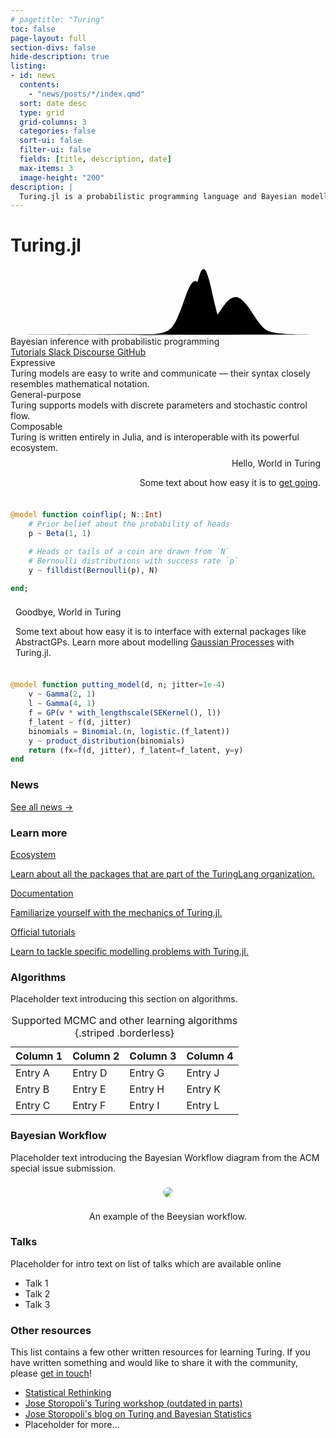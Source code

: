 ```yaml
---
# pagetitle: "Turing"
toc: false
page-layout: full
section-divs: false
hide-description: true
listing:
- id: news
  contents:
    - "news/posts/*/index.qmd"
  sort: date desc
  type: grid
  grid-columns: 3
  categories: false
  sort-ui: false
  filter-ui: false
  fields: [title, description, date]
  max-items: 3
  image-height: "200"
description: |
  Turing.jl is a probabilistic programming language and Bayesian modelling framework for the Julia programming language.
---
```


```{=html}
<div class="line-graph">
  <div class="upperContent">
    <h1 class="responsive-heading">Turing.jl</h1>
  </div>
  <div class="Animation">
    <svg viewBox="0 0 2300 498" xmlns="http://www.w3.org/2000/svg">
      <path class="line line1"
        d="M0 487 C1155.53 487 1320.502 502.995 1391.761 461.5C1453.584 425.5 1467.657 399 1509.375 344.5C1551.093 290 1586.276 213 1645.586 213C1704.895 213 1776.77 350.5 1806.425 389C1875.39 478.535 1871.263 486.5 2300 487"/>
      <path class="line line2"
        d="M0 486.5 C223.96 486.5 883.72 484.016 977.94 484.016C1163.36 484.016 1183.85 461.682 1249.81 287.031C1283.73 197.222 1311.724 96 1349.948 96C1388.171 96 1418.291 219.36 1447.552 292.5C1536.356 514.469 1548.077 486 1734.55 486C1921.023 486 2087.346 485.5 2300 485.5"/>
      <path class="line line3"
        d="M0 487 C108.32 487 672.77 486.499 783.26 486.499C893.75 486.499 943.04 486.499 1051.36 486.499C1135.3 486.499 1218.74 489.327 1241.95 469.982C1293.57 426.95 1311.015 327.407 1328.845 262.111C1356 162.661 1377.725 8 1409.818 8C1441.911 8 1472.715 193.386 1490.888 262.111C1509.06 330.837 1526.835 423.687 1568.803 460.973C1600.671 489.286 1631.508 486.499 1722.851 486.499C1816.509 486.499 1890.44 486.499 1991.446 486.499C2092.453 486.499 2198.993 486.499 2300 486.499"/>
    </svg>
  </div>
</div>
<span class="display-6 d-block text-center py-5 display-md-5 display-lg-4">
    Bayesian inference with probabilistic programming
</span>
<div class="d-flex flex-column align-items-center gap-0 pb-5">
  <div class="d-flex flex-row flex-wrap panel-wrapper gap-2">
    <a href="https://turinglang.org/docs/tutorials/docs-00-getting-started/" class="button--fill btn">
      Tutorials
    </a>
    <a href="https://julialang.slack.com/archives/CCYDC34A0" class="button btn">
      Slack
    </a>
    <a href="https://discourse.julialang.org/c/domain/probprog/48" class="button btn">
      Discourse
    </a>
    <a href="https://github.com/TuringLang" class="button btn">
      GitHub
    </a>
  </div>
</div>
```

```{=html}
<div class="d-flex flex-row flex-wrap panel-wrapper gap-4 section-end-space">
  <div class="panel">
    <div class="panel-title pb-1">
      Expressive
    </div>
    Turing models are easy to write and communicate — their syntax closely resembles mathematical notation. 
  </div>
  <div class="panel">
    <div class="panel-title pb-1">
      General-purpose
    </div>
    Turing supports models with discrete parameters and stochastic control flow. 
  </div>
  <div class="panel">
    <div class="panel-title pb-1">
      Composable
    </div>
    Turing is written entirely in Julia, and is interoperable with its powerful ecosystem.
  </div>
</div>
```

<div class="d-flex flex-row flex-wrap panel-wrapper gap-3 pb-2">
<div class="example-text" style="text-align:right;padding:0.5rem;">
  <div class="fs-4 fw-bold pb-1">
  Hello, World in Turing
  </div>
  Some text about how easy it is to [get going](https://turinglang.org/docs/tutorials/00-introduction/).
</div>
<div class="example-code">
```julia
@model function coinflip(; N::Int)
    # Prior belief about the probability of heads
    p ~ Beta(1, 1)

    # Heads or tails of a coin are drawn from `N`
    # Bernoulli distributions with success rate `p`
    y ~ filldist(Bernoulli(p), N)

end;
```
</div>
</div>
<div class="d-flex flex-row-reverse flex-wrap panel-wrapper gap-3 pt-2 section-end-space">
<div class="example-text" style="padding:0.5rem;">
  <div class="fs-4 fw-bold pb-1">
  Goodbye, World in Turing
  </div>
  Some text about how easy it is to interface with external packages like AbstractGPs. Learn more about modelling [Gaussian Processes](https://turinglang.org/docs/tutorials/15-gaussian-processes/) with Turing.jl.
</div>
<div class="example-code">
```julia
@model function putting_model(d, n; jitter=1e-4)
    v ~ Gamma(2, 1)
    l ~ Gamma(4, 1)
    f = GP(v * with_lengthscale(SEKernel(), l))
    f_latent ~ f(d, jitter)
    binomials = Binomial.(n, logistic.(f_latent))
    y ~ product_distribution(binomials)
    return (fx=f(d, jitter), f_latent=f_latent, y=y)
end
```
</div>
</div>

```{=html}
<h3 class="pb-3">
  News
</h3>
```
::: {#news}

:::

[See all news &rarr;](news/)

```{=html}
<h3 class="pb-3 section-start-space">
  Learn more
</h3>
<div class="list grid quarto-listing-cols-3">
  <a class="pseudolisting" href="/library">
    <div class="card-title h5">
      Ecosystem
    </div>
    <p class="quarto-grid-item">
      Learn about all the packages that are part of the TuringLang organization.
    </p>
  </a>
  <a class="pseudolisting" href="https://turinglang.org/docs/tutorials/docs-00-getting-started/">
    <div class="card-title h5">
      Documentation
    </div>
    <p class="quarto-grid-item">
      Familiarize yourself with the mechanics of Turing.jl.
    </p>
  </a>
  <a class="pseudolisting" href="https://turinglang.org/docs/tutorials/00-introduction/">
    <div class="card-title h5">
      Official tutorials
    </div>
    <p class="quarto-grid-item">
      Learn to tackle specific modelling problems with Turing.jl.
    </p>
  </a>
</div>
```

::: {.section-start-space}

### Algorithms

Placeholder text introducing this section on algorithms.

| Column 1 | Column 2 | Column 3 | Column 4 |
|----------|----------|----------|----------|
|  Entry A |  Entry D |  Entry G |  Entry J |
|  Entry B |  Entry E |  Entry H |  Entry K |
|  Entry C |  Entry F |  Entry I |  Entry L |

: Supported MCMC and other learning algorithms {.striped .borderless}

:::

::: {.section-start-space}

### Bayesian Workflow

Placeholder text introducing the Bayesian Workflow diagram from the ACM special issue submission.

```{=html}
<div style="text-align:center;">
<img src="https://i0.wp.com/www.honeybeesuite.com/wp-content/uploads/2019/09/Multiple-teeth-HBS.jpg?w=400&ssl=1" style="margin:0.5rem 0;border-radius:10pt">
<p>An example of the Beeysian workflow.</p>
</div>
```

:::

```{=html}
<div class="d-flex flex-row panel-wrapper gap-3 section-start-space">
<div class="flex-grow-1">
<h3>Talks</h3>
  <p>Placeholder for intro text on list of talks which are available online</p>
  <ul>
    <li>Talk 1
    <li>Talk 2
    <li>Talk 3
  </ul>
</div>
<div class="flex-grow-1">
  <h3>Other resources</h3>
  <p>This list contains a few other written resources for learning Turing. If you have written something and would like to share it with the community, please <a href="https://github.com/TuringLang/docs/issues/new">get in touch</a>!</p>
  <ul>
    <li><a href="https://github.com/StatisticalRethinkingJulia/SR2TuringPluto.jl">Statistical Rethinking</a>
    <li><a href="https://storopoli.github.io/Turing-Workshop/">Jose Storopoli's Turing workshop (outdated in parts)</a>
    <li><a href="https://storopoli.github.io/Bayesian-Julia/">Jose Storopoli's blog on Turing and Bayesian Statistics</a>
    <li>Placeholder for more...
  </ul>
</div>
</div>
```
